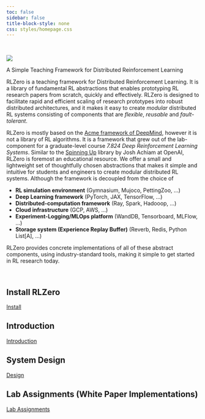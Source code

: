 ```yaml
---
toc: false
sidebar: false
title-block-style: none
css: styles/homepage.css
---
```


<br>

::: {#hero-banner .column-screen}
:::: {.grid .column-page}
::::: {.g-col-8}

![](assets/RLZero-Enso.png)

:::::: h1
A Simple Teaching Framework for Distributed Reinforcement Learning
:::::: 

RLZero is a teaching framework for Distributed Reinforcement Learning.
It is a library of fundamental RL abstractions that enables prototyping RL research papers from scratch, quickly and effectively.
RLZero is designed to facilitate rapid and efficient scaling of research prototypes into robust distributed architectures,
and it makes it easy to create *modular* distributed RL systems consisting of components that are *flexible*, *reusable* and *fault-tolerant*.

RLZero is mostly based on the [Acme framework of DeepMind](https://github.com/google-deepmind/acme), however it is not a library of RL algorithms.
It is a framework that grew out of the lab-component for a graduate-level course _7.824 Deep Reinforcement Learning Systems_.
Similar to the [Spinning Up](https://spinningup.openai.com/) library by Josh Achiam at OpenAI, RLZero is foremost an educational resource. 
We offer a small and lightweight set of thoughtfully chosen abstractions that makes it simple and intuitive for students and engineers
to create modular distributed RL systems. Although the framework is decoupled from the choice of
<!--#TODO  Abstraction name + links -->

- **RL simulation environment** (Gymnasium, Mujoco, PettingZoo, ...)
- **Deep Learning framework** (PyTorch, JAX, TensorFlow, ...)
- **Distributed-computation framework** (Ray, Spark, Hadooop, ...)
- **Cloud infrastructure** (GCP, AWS, ...)
- **Experiment-Logging/MLOps platform** (WandDB, Tensorboard, MLFlow, ...)
- **Storage system (Experience Replay Buffer)** (Reverb, Redis, Python List[A], ...)

RLZero provides concrete implementations of all of these abstract components, using industry-standard tools,
making it simple to get started in RL research today.

<!--#TODO Component logos (eg Tensorflow, GCP, etc.) -->

:::::
::::
:::
<br>

<!--#TODO Numbering -->

Install RLZero
-------------------------------------------------------------------------------

<!--#TODO  Copy-Paste intro from [install.qmd]() -->
[Install](content/intro/install.qmd)

Introduction
-------------------------------------------------------------------------------

<!--#TODO  Copy-Paste intro from [intro.qmd]() -->
[Introduction](content/intro/intro.qmd)

System Design 
-------------------------------------------------------------------------------

<!--#TODO  Copy-Paste intro from [design.qmd]() -->
[Design](content/intro/design.qmd)

Lab Assignments (White Paper Implementations)
-------------------------------------------------------------------------------

<!--#TODO  Copy-Paste intro from [lab.qmd]() -->
[Lab Assignments](content/lab/lab.qmd)
